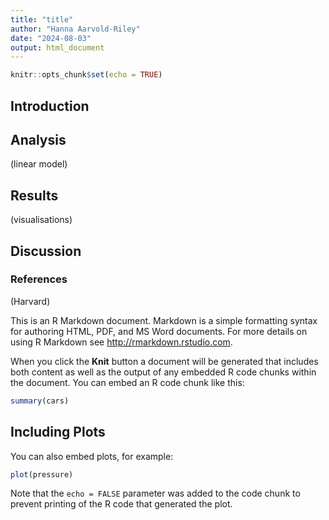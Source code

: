 ```yaml
---
title: "title"
author: "Hanna Aarvold-Riley"
date: "2024-08-03"
output: html_document
---
```


```r
knitr::opts_chunk$set(echo = TRUE)
```
## Introduction


## Analysis

(linear model)


## Results

(visualisations)


## Discussion



### References
(Harvard)

This is an R Markdown document. Markdown is a simple formatting syntax for authoring HTML, PDF, and MS Word documents. For more details on using R Markdown see <http://rmarkdown.rstudio.com>.

When you click the **Knit** button a document will be generated that includes both content as well as the output of any embedded R code chunks within the document. You can embed an R code chunk like this:

```r
summary(cars)
```

## Including Plots

You can also embed plots, for example:

```r
plot(pressure)
```

Note that the `echo = FALSE` parameter was added to the code chunk to prevent printing of the R code that generated the plot.
